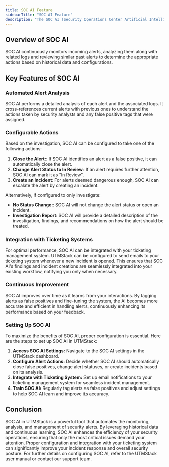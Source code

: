```yaml
---
title: SOC AI Feature
sidebarTitle: "SOC AI Feature"
description: "The SOC AI (Security Operations Center Artificial Intelligence) feature in UTMStack is designed to enhance the efficiency and effectiveness of security operations by automating the analysis and management of alerts."
---
```


## Overview of SOC AI

SOC AI continuously monitors incoming alerts, analyzing them along with related logs and reviewing similar past alerts to determine the appropriate actions based on historical data and configurations.

## Key Features of SOC AI

### Automated Alert Analysis

SOC AI performs a detailed analysis of each alert and the associated logs. It cross-references current alerts with previous ones to understand the actions taken by security analysts and any false positive tags that were assigned.

### Configurable Actions
Based on the investigation, SOC AI can be configured to take one of the following actions:

1. **Close the Alert:**: If SOC AI identifies an alert as a false positive, it can automatically close the alert.
2. **Change Alert Status to In Review**: If an alert requires further attention, SOC AI can mark it as "In Review".
3. **Create an Incident**: For alerts deemed dangerous enough, SOC AI can escalate the alert by creating an incident.

Alternatively, if configured to only investigate:

- **No Status Change:**: SOC AI will not change the alert status or open an incident.
- **Investigation Report**: SOC AI will provide a detailed description of the investigation, findings, and recommendations on how the alert should be treated.

### Integration with Ticketing Systems

For optimal performance, SOC AI can be integrated with your ticketing management system. UTMStack can be configured to send emails to your ticketing system whenever a new incident is opened. This ensures that SOC AI's findings and incident creations are seamlessly integrated into your existing workflow, notifying you only when necessary.

### Continuous Improvement

SOC AI improves over time as it learns from your interactions. By tagging alerts as false positives and fine-tuning the system, the AI becomes more accurate and efficient in handling alerts, continuously enhancing its performance based on your feedback.

### Setting Up SOC AI

To maximize the benefits of SOC AI, proper configuration is essential. Here are the steps to set up SOC AI in UTMStack:

1. **Access SOC AI Settings:** Navigate to the SOC AI settings in the UTMStack dashboard.
2. **Configure Alert Actions:** Decide whether SOC AI should automatically close false positives, change alert statuses, or create incidents based on its analysis.
3. **Integrate with Ticketing System:** Set up email notifications to your ticketing management system for seamless incident management.
4. **Train SOC AI:** Regularly tag alerts as false positives and adjust settings to help SOC AI learn and improve its accuracy.

## Conclusion

SOC AI in UTMStack is a powerful tool that automates the monitoring, analysis, and management of security alerts. By leveraging historical data and continuous learning, SOC AI enhances the efficiency of your security operations, ensuring that only the most critical issues demand your attention. Proper configuration and integration with your ticketing system can significantly improve your incident response and overall security posture.
For further details on configuring SOC AI, refer to the UTMStack user manual or contact our support team.
